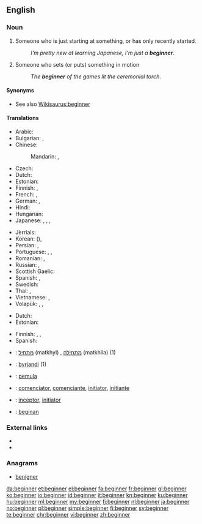 ==English==

===Noun===
{{en-noun}}

# Someone who is just starting at something, or has only recently started.
#: ''I'm pretty new at learning Japanese, I'm just a '''beginner'''''.
# Someone who sets (or puts) something in motion
#: ''The '''beginner''' of the games lit the ceremonial torch''.

====Synonyms====
* See also [[Wikisaurus:beginner]]

====Translations====
{{trans-top|someone who just recently started}}
* Arabic: {{t|ar|مُبْتَدِئ|m|tr=mubtadi'}}
* Bulgarian: {{t+|bg|начинаещ|m|tr=nachinaješt}}, {{t+|bg|новак|m|tr=novak}}
* Chinese:
*: Mandarin: {{t+|cmn|初學者|sc=Hani}}, {{t|cmn|初学者|tr=chūxuézhě|sc=Hani}}
* Czech: {{t|cs|začátečník|m}}
* Dutch: {{t+|nl|beginner|m}}
* Estonian: {{t|et|algaja}}
* Finnish: {{t+|fi|aloittelija}}, {{t+|fi|vasta-alkaja}}
* French: {{t+|fr|débutant|m}}, {{t+|fr|débutante|f}}
* German: {{t+|de|Anfänger|m}}, {{t+|de|Anfängerin|f}}
* Hindi: {{t|hi|शुरुआत|tr=śuruāt}}
* Hungarian: {{t+|hu|kezdő}}
* Japanese: {{t|ja|初心者|tr=しょしんしゃ, shoshinsha}}, {{t|ja|初学者|tr=しょがくしゃ, shogakusha}}, {{t|ja|ビギナー|tr=biginā}}, {{t|ja|新参|tr=しんざん, shinzan}}
{{trans-mid}}
* Jèrriais: {{t|roa-jer|c'menchant|m}}
* Korean: {{t+|ko|초심자|sc=Hang}} ({{t+|ko|初心者|sc=Hani}}), {{t+|ko|초보자|sc=Hang}}
* Persian: {{t+|fa|مبتدی}}, {{t+|fa|تازه‌کار}}
* Portuguese: {{t+|pt|novato|m}}, {{t|pt|iniciante}}, {{t+|pt|principiante}}
* Romanian: {{t+|ro|începător|m}}, {{t+|ro|începătoare|f}}
* Russian: {{t+|ru|начинающий|m|tr=načinájuščij}}, {{t+|ru|новичок|m|tr=novičók}}
* Scottish Gaelic: {{t|gd|neach-tòiseachaidh|m}}
* Spanish: {{t+|es|principiante}}, {{t+|es|iniciado}}
* Swedish: {{t+|sv|nybörjare|c}}
* Thai: {{t|th|ผู้เริ่มเรียน|tr=pôo rêrm rian}}, {{t|th|มือใหม่|tr=meu mài}}
* Vietnamese: {{t|vi|người bắt đầu}}, {{t|vi|người mới học}}
* Volapük: {{qualifier|♂♀}} {{t+|vo|priman}}, {{qualifier|♂}} {{t|vo|hipriman}}, {{qualifier|♀}} {{t+|vo|jipriman}}
{{trans-bottom}}

{{trans-top|someone who sets something in motion}}
* Dutch: {{t+|nl|starter}}
* Estonian: {{t|et|alustaja}}
{{trans-mid}}
* Finnish: {{t+|fi|avaaja}}, {{t+|fi|aloittaja}}, {{t+|fi|alkuunpanija}}
* Spanish: {{t+|es|iniciador}}
{{trans-bottom}}

{{checktrans-top}}
* {{ttbc|he}}: [[מתחיל]] (matkhyl) {{g|m}}, [[מתחילה]] (matkhila) {{g|f}} (1)
* {{ttbc|is}}: [[byrjandi]] {{g|m}} (1)
* {{ttbc|id}}: [[mula|pemula]]
* {{ttbc|ia}}: [[comenciator]], [[comenciante]], [[initiator]], [[initiante]]
* {{ttbc|la}}: [[inceptor]], [[initiator]]
* {{ttbc|vo}}: [[beginan]]
{{trans-bottom}}

===External links===
* {{R:Webster 1913}}
* {{R:Century 1911}}

===Anagrams===
* [[benigner#English|benigner]]

[[da:beginner]]
[[et:beginner]]
[[el:beginner]]
[[fa:beginner]]
[[fr:beginner]]
[[gl:beginner]]
[[ko:beginner]]
[[io:beginner]]
[[id:beginner]]
[[it:beginner]]
[[kn:beginner]]
[[ku:beginner]]
[[hu:beginner]]
[[ml:beginner]]
[[my:beginner]]
[[fj:beginner]]
[[nl:beginner]]
[[ja:beginner]]
[[no:beginner]]
[[pl:beginner]]
[[simple:beginner]]
[[fi:beginner]]
[[sv:beginner]]
[[te:beginner]]
[[chr:beginner]]
[[vi:beginner]]
[[zh:beginner]]
